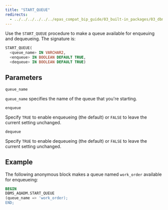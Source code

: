 ```yaml
---
title: "START_QUEUE"
redirects:
  - ../../../../../../epas_compat_bip_guide/03_built-in_packages/03_dbms_aqadm/08_start_queue #generated for docs/epas/reorg-role-use-case-mode
---
```


Use the `START_QUEUE` procedure to make a queue available for enqueuing and dequeueing. The signature is:

```sql
START_QUEUE(
  <queue_name> IN VARCHAR2,
  <enqueue> IN BOOLEAN DEFAULT TRUE,
  <dequeue> IN BOOLEAN DEFAULT TRUE)
```

## Parameters

`queue_name`

 `queue_name` specifies the name of the queue that you're starting.

`enqueue`

 Specify `TRUE` to enable enqueueing (the default) or `FALSE` to leave the current setting unchanged.

`dequeue`

 Specify `TRUE` to enable dequeueing (the default) or `FALSE` to leave the current setting unchanged.

## Example

The following anonymous block makes a queue named `work_order` available for enqueueing:

```sql
BEGIN
DBMS_AQADM.START_QUEUE
(queue_name => 'work_order);
END;
```
